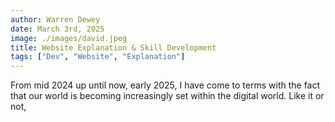 ```yaml
---
author: Warren Dewey
date: March 3rd, 2025
image: ./images/david.jpeg
title: Website Explanation & Skill Development
tags: ["Dev", "Website", "Explanation"]
---
```


From mid 2024 up until now, early 2025, I have come to terms with the fact that our world is becoming increasingly set within the digital world.
Like it or not,
